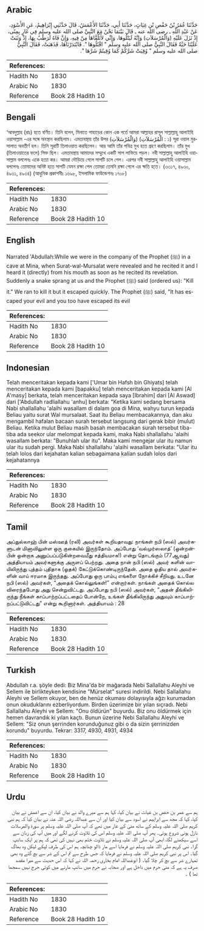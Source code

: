 ## Arabic


<div dir="rtl" lang="ar" style={{fontSize:'larger',backgroundColor:'#f8f9fa',padding:20}}>
حَدَّثَنَا عُمَرُ بْنُ حَفْصِ بْنِ غِيَاثٍ، حَدَّثَنَا أَبِي، حَدَّثَنَا الأَعْمَشُ، قَالَ حَدَّثَنِي إِبْرَاهِيمُ، عَنِ الأَسْوَدِ، عَنْ عَبْدِ اللَّهِ ـ رضى الله عنه ـ قَالَ بَيْنَمَا نَحْنُ مَعَ النَّبِيِّ صلى الله عليه وسلم فِي غَارٍ بِمِنًى، إِذْ نَزَلَ عَلَيْهِ ‏(‏وَالْمُرْسَلاَتِ‏)‏ وَإِنَّهُ لَيَتْلُوهَا، وَإِنِّي لأَتَلَقَّاهَا مِنْ فِيهِ، وَإِنَّ فَاهُ لَرَطْبٌ بِهَا، إِذْ وَثَبَتْ عَلَيْنَا حَيَّةٌ فَقَالَ النَّبِيُّ صلى الله عليه وسلم ‏"‏ اقْتُلُوهَا ‏"‏‏.‏ فَابْتَدَرْنَاهَا، فَذَهَبَتْ، فَقَالَ النَّبِيُّ صلى الله عليه وسلم ‏"‏ وُقِيَتْ شَرَّكُمْ كَمَا وُقِيتُمْ شَرَّهَا ‏"‏‏.‏
</div>
<div style={{backgroundColor:'#f8f9fa',padding:20, marginBottom: 10}}><table> <thead> <tr> <th>References:</th> <th></th> </tr> </thead> <tbody><tr><td>Hadith No</td><td>1830</td></tr><tr><td>Arabic No</td><td>1830</td></tr><tr><td>Reference</td><td>Book 28 Hadith 10</td></tr></tbody></table></div>

## Bengali


<div dir="ltr" lang="bn" style={{fontSize:'larger',backgroundColor:'#f8f9fa',padding:20}}>
‘আবদুল্লাহ (রাঃ) হতে বর্ণিত। তিনি বলেন, মিনাতে পাহাড়ের কোন এক গর্তে আমরা আল্লাহর রাসূল সাল্লাল্লাহু আলাইহি ওয়াসাল্লাম -এর সঙ্গে অবস্থান করছিলাম। এমতাবস্থায় তাঁর উপর (وَالْمُرْسَلاَتِ) (الْمُرْسَلاَتِ : ১) সূরা ওয়াল মুরসালাত অবতীর্ণ হল। তিনি সূরাটি তিলাওয়াত করছিলেন। আর আমি তাঁর পবিত্র মুখ হতে গ্রহণ করছিলাম। তাঁর মুখ (তিলাওয়াতের ফলে) সিক্ত ছিল। এমতাবস্থায় আমাদের সম্মুখে একটি সাপ লাফিয়ে পড়ল। নবী সাল্লাল্লাহু আলাইহি ওয়াসাল্লাম বললেনঃ একে হত্যা কর। আমরা দৌড়িয়ে গেলে সাপটি চলে গেল। এরপর নবী সাল্লাল্লাহু আলাইহি ওয়াসাল্লাম বললেনঃ তোমাদের অনিষ্ট হতে সাপটি যেমন রক্ষা পেল তোমরা তেমনি রক্ষা পেলে এর ক্ষতি হতে। (৩৩১৭, ৪৯৩০, ৪৯৩১, ৪৯৩৪) (আধুনিক প্রকাশনীঃ ১৬৯৮, ইসলামিক ফাউন্ডেশনঃ ১৭০৮)
</div>
<div style={{backgroundColor:'#f8f9fa',padding:20, marginBottom: 10}}><table> <thead> <tr> <th>References:</th> <th></th> </tr> </thead> <tbody><tr><td>Hadith No</td><td>1830</td></tr><tr><td>Arabic No</td><td>1830</td></tr><tr><td>Reference</td><td>Book 28 Hadith 10</td></tr></tbody></table></div>

## English


<div dir="ltr" lang="en" style={{fontSize:'larger',backgroundColor:'#f8f9fa',padding:20}}>
Narrated 'Abdullah:While we were in the company of the Prophet (ﷺ) in a cave at Mina, when Surat-wal-Mursalat were revealed and he recited it and I heard it (directly) from his mouth as soon as he recited its revelation. Suddenly a snake sprang at us and the Prophet (ﷺ) said (ordered us): "Kill it." We ran to kill it but it escaped quickly. The Prophet (ﷺ) said, "It has escaped your evil and you too have escaped its evil
</div>
<div style={{backgroundColor:'#f8f9fa',padding:20, marginBottom: 10}}><table> <thead> <tr> <th>References:</th> <th></th> </tr> </thead> <tbody><tr><td>Hadith No</td><td>1830</td></tr><tr><td>Arabic No</td><td>1830</td></tr><tr><td>Reference</td><td>Book 28 Hadith 10</td></tr></tbody></table></div>

## Indonesian


<div dir="ltr" lang="id" style={{fontSize:'larger',backgroundColor:'#f8f9fa',padding:20}}>
Telah menceritakan kepada kami ['Umar bin Hafsh bin Ghiyats] telah menceritakan kepada kami [bapakku] telah menceritakan kepada kami [Al A'masy] berkata, telah menceritakan kepada saya [Ibrahim] dari [Al Aswad] dari ['Abdullah radliallahu 'anhu] berkata: "Ketika kami sedang bersama Nabi shallallahu 'alaihi wasallam di dalam goa di Mina, wahyu turun kepada Beliau yaitu surat Wal mursalaat. Saat itu Beliau membacakannya, dan aku mengambil hafalan bacaan surah tersebut langsung dari gerak bibir (mulut) Beliau. Ketika mulut Beliau masih basah membacakan surah tersebut tiba-tiba ada seekor ular melompat kepada kami, maka Nabi shallallahu 'alaihi wasallam berkata: "Bunuhlah ular itu". Maka kami mengejar ular itu namun ular itu sudah pergi. Maka Nabi shallallahu 'alaihi wasallam berkata: "Ular itu telah lolos dari kejahatan kalian sebagaimana kalian sudah lolos dari kejahatannya
</div>
<div style={{backgroundColor:'#f8f9fa',padding:20, marginBottom: 10}}><table> <thead> <tr> <th>References:</th> <th></th> </tr> </thead> <tbody><tr><td>Hadith No</td><td>1830</td></tr><tr><td>Arabic No</td><td>1830</td></tr><tr><td>Reference</td><td>Book 28 Hadith 10</td></tr></tbody></table></div>

## Tamil


<div dir="ltr" lang="ta" style={{fontSize:'larger',backgroundColor:'#f8f9fa',padding:20}}>
அப்துல்லாஹ் பின் மஸ்ஊத் (ரலி) அவர்கள் கூறியதாவது: நாங்கள் நபி (ஸல்) அவர்களுடன் மினாவிலுள்ள ஒரு குகையில் இருந்தோம். அப்போது ‘வல்முர்ஸலாத்’ (ஒன்றன்பின் ஒன்றாக அனுப்பப்படுகின்றவைமீது சத்தியமாக!) என்று தொடங்கும் (77ஆவது) அத்தியாயம் அவர்களுக்கு அருளப் பெற்றது. அதை நான் நபி (ஸல்) அவர் களின் வாயிலிருந்து புத்தம் புதிதாக (ஓதக்) கேட்டுக்கொண்டிருந்தேன். அதை ஓதிய தால் அவர்களின் வாய் ஈரமாக இருந்தது. அப்போது ஒரு பாம்பு எங்களை நோக்கிச் சீறியது. உடனே நபி (ஸல்) அவர்கள், “அதைக் கொல்லுங்கள்!” என்றார்கள். நாங்கள் அதைக் கொல்ல விரைந்தபோது அது சென்றுவிட்டது. அப்போது நபி (ஸல்) அவர்கள், “அதன் தீங்கிலிருந்து நீங்கள் காப்பாற்றப்பட்டதைப் போன்றே, உங்கள் தீங்கிலிருந்து அதுவும் காப்பாற்றப்பட்டுவிட்டது” என்று கூறினார்கள். அத்தியாயம் : 28
</div>
<div style={{backgroundColor:'#f8f9fa',padding:20, marginBottom: 10}}><table> <thead> <tr> <th>References:</th> <th></th> </tr> </thead> <tbody><tr><td>Hadith No</td><td>1830</td></tr><tr><td>Arabic No</td><td>1830</td></tr><tr><td>Reference</td><td>Book 28 Hadith 10</td></tr></tbody></table></div>

## Turkish


<div dir="ltr" lang="tr" style={{fontSize:'larger',backgroundColor:'#f8f9fa',padding:20}}>
Abdullah r.a. şöyle dedi: Biz Mina'da bir mağarada Nebi Sallallahu Aleyhi ve Sellem ile birlikteyken kendisine "Mürselat" suresi indirildi. Nebi Sallallahu Aleyhi ve Sellem okuyor, ben de henüz okuması dolayısıyla ağzı kurumadan onun okuduklarını ezberliyordum. Birden üzerimize bir yılan sıçradı. Nebi Sallallahu Aleyhi ve Sellem: "Onu öldürün" buyurdu. Biz onu öldürmek için hemen davrandık ki yılan kaçtı. Bunun üzerine Nebi Sallallahu Aleyhi ve Sellem: "Siz onun şerrinden korunduğunuz gibi o da sizin şerrinizden korundu" buyurdu. Tekrar: 3317, 4930, 4931, 4934
</div>
<div style={{backgroundColor:'#f8f9fa',padding:20, marginBottom: 10}}><table> <thead> <tr> <th>References:</th> <th></th> </tr> </thead> <tbody><tr><td>Hadith No</td><td>1830</td></tr><tr><td>Arabic No</td><td>1830</td></tr><tr><td>Reference</td><td>Book 28 Hadith 10</td></tr></tbody></table></div>

## Urdu


<div dir="rtl" lang="ur" style={{fontSize:'larger',backgroundColor:'#f8f9fa',padding:20}}>
ہم سے عمر بن حفص بن غیاث نے بیان کیا، کہا ہم سے میرے والد نے بیان کیا، ان سے اعمش نے بیان کیا، کہا کہ مجھ سے ابراہیم نے اسود سے بیان کیا اور ان سے عبداللہ رضی اللہ عنہ نے بیان کیا کہ ہم نبی کریم صلی اللہ علیہ وسلم کے ساتھ منیٰ کے غار میں تھے کہ آپ صلی اللہ علیہ وسلم پر سورۃ والمرسلات نازل ہونی شروع ہوئی۔ پھر آپ صلی اللہ علیہ وسلم اس کی تلاوت کرنے لگے اور میں آپ کی زبان سے اسے سیکھنے لگا، ابھی آپ صلی اللہ علیہ وسلم نے تلاوت ختم بھی نہیں کی تھی کہ ہم پر ایک سانپ گرا۔ نبی کریم صلی اللہ علیہ وسلم نے فرمایا اسے مار ڈالو چنانچہ ہم اس کی طرف لپکے لیکن وہ بھاگ گیا۔ اس پر نبی کریم صلی اللہ علیہ وسلم نے فرمایا کہ جس طرح سے تم اس کے شر سے بچ گئے وہ بھی تمہارے شر سے بچ کر چلا گیا۔ ( ابوعبداللہ امام بخاری رحمہ اللہ نے کہا کہ اس حدیث سے میرا مقصد صرف یہ ہے کہ منیٰ حرم میں داخل ہے اور صحابہ نے حرم میں سانپ مارنے میں کوئی حرج نہیں سمجھا تھا ) ۔
</div>
<div style={{backgroundColor:'#f8f9fa',padding:20, marginBottom: 10}}><table> <thead> <tr> <th>References:</th> <th></th> </tr> </thead> <tbody><tr><td>Hadith No</td><td>1830</td></tr><tr><td>Arabic No</td><td>1830</td></tr><tr><td>Reference</td><td>Book 28 Hadith 10</td></tr></tbody></table></div>
